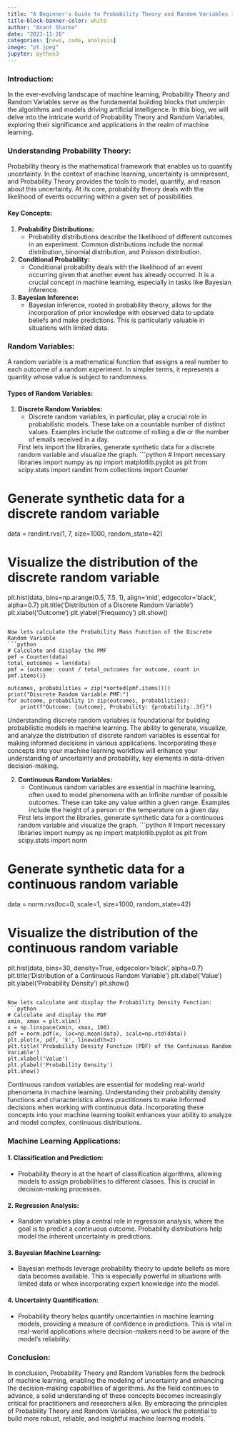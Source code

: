 ```yaml
---
title: "A Beginner's Guide to Probability Theory and Random Variables in Machine Learning"
title-block-banner-color: white
author: "Anant Sharma"
date: "2023-11-28"
categories: [news, code, analysis]
image: "pt.jpeg"
jupyter: python3
---
```



### Introduction:

In the ever-evolving landscape of machine learning, Probability Theory and Random Variables serve as the fundamental building blocks that underpin the algorithms and models driving artificial intelligence. In this blog, we will delve into the intricate world of Probability Theory and Random Variables, exploring their significance and applications in the realm of machine learning.

### Understanding Probability Theory:

Probability theory is the mathematical framework that enables us to quantify uncertainty. In the context of machine learning, uncertainty is omnipresent, and Probability Theory provides the tools to model, quantify, and reason about this uncertainty. At its core, probability theory deals with the likelihood of events occurring within a given set of possibilities.

#### Key Concepts:

1. **Probability Distributions:**
   - Probability distributions describe the likelihood of different outcomes in an experiment. Common distributions include the normal distribution, binomial distribution, and Poisson distribution.
   
2. **Conditional Probability:**
   - Conditional probability deals with the likelihood of an event occurring given that another event has already occurred. It is a crucial concept in machine learning, especially in tasks like Bayesian inference.

3. **Bayesian Inference:**
   - Bayesian inference, rooted in probability theory, allows for the incorporation of prior knowledge with observed data to update beliefs and make predictions. This is particularly valuable in situations with limited data.

### Random Variables:

A random variable is a mathematical function that assigns a real number to each outcome of a random experiment. In simpler terms, it represents a quantity whose value is subject to randomness.

#### Types of Random Variables:

1. **Discrete Random Variables:**
   - Discrete random variables, in particular, play a crucial role in probabilistic models. These take on a countable number of distinct values. Examples include the outcome of rolling a die or the number of emails received in a day.
   
   First lets import the libraries, generate synthetic data for a discrete random variable and visualize the graph.
```python
# Import necessary libraries
import numpy as np
import matplotlib.pyplot as plt
from scipy.stats import randint
from collections import Counter

# Generate synthetic data for a discrete random variable
data = randint.rvs(1, 7, size=1000, random_state=42)

# Visualize the distribution of the discrete random variable
plt.hist(data, bins=np.arange(0.5, 7.5, 1), align='mid', edgecolor='black', alpha=0.7)
plt.title('Distribution of a Discrete Random Variable')
plt.xlabel('Outcome')
plt.ylabel('Frequency')
plt.show()
```

Now lets calculate the Probability Mass Function of the Discrete Random Variable
```python
# Calculate and display the PMF
pmf = Counter(data)
total_outcomes = len(data)
pmf = {outcome: count / total_outcomes for outcome, count in pmf.items()}

outcomes, probabilities = zip(*sorted(pmf.items()))
print("Discrete Random Variable PMF:")
for outcome, probability in zip(outcomes, probabilities):
    print(f"Outcome: {outcome}, Probability: {probability:.3f}")
```

   Understanding discrete random variables is foundational for building probabilistic models in machine learning. The ability to generate, visualize, and analyze the distribution of discrete random variables is essential for making informed decisions in various applications. Incorporating these concepts into your machine learning workflow will enhance your understanding of uncertainty and probability, key elements in data-driven decision-making.

2. **Continuous Random Variables:**
   - Continuous random variables are essential in machine learning, often used to model phenomena with an infinite number of possible outcomes. These can take any value within a given range. Examples include the height of a person or the temperature on a given day.

   First lets import the libraries, generate synthetic data for a continuous random variable and visualize the graph.
```python
# Import necessary libraries
import numpy as np
import matplotlib.pyplot as plt
from scipy.stats import norm

# Generate synthetic data for a continuous random variable
data = norm.rvs(loc=0, scale=1, size=1000, random_state=42)

# Visualize the distribution of the continuous random variable
plt.hist(data, bins=30, density=True, edgecolor='black', alpha=0.7)
plt.title('Distribution of a Continuous Random Variable')
plt.xlabel('Value')
plt.ylabel('Probability Density')
plt.show()
```

Now lets calculate and display the Probability Density Function:
```python
# Calculate and display the PDF
xmin, xmax = plt.xlim()
x = np.linspace(xmin, xmax, 100)
pdf = norm.pdf(x, loc=np.mean(data), scale=np.std(data))
plt.plot(x, pdf, 'k', linewidth=2)
plt.title('Probability Density Function (PDF) of the Continuous Random Variable')
plt.xlabel('Value')
plt.ylabel('Probability Density')
plt.show()
```

Continuous random variables are essential for modeling real-world phenomena in machine learning. Understanding their probability density functions and characteristics allows practitioners to make informed decisions when working with continuous data. Incorporating these concepts into your machine learning toolkit enhances your ability to analyze and model complex, continuous distributions.

### Machine Learning Applications:

#### 1. **Classification and Prediction:**
   - Probability theory is at the heart of classification algorithms, allowing models to assign probabilities to different classes. This is crucial in decision-making processes.

#### 2. **Regression Analysis:**
   - Random variables play a central role in regression analysis, where the goal is to predict a continuous outcome. Probability distributions help model the inherent uncertainty in predictions.

#### 3. **Bayesian Machine Learning:**
   - Bayesian methods leverage probability theory to update beliefs as more data becomes available. This is especially powerful in situations with limited data or when incorporating expert knowledge into the model.

#### 4. **Uncertainty Quantification:**
   - Probability theory helps quantify uncertainties in machine learning models, providing a measure of confidence in predictions. This is vital in real-world applications where decision-makers need to be aware of the model's reliability.

### Conclusion:

In conclusion, Probability Theory and Random Variables form the bedrock of machine learning, enabling the modeling of uncertainty and enhancing the decision-making capabilities of algorithms. As the field continues to advance, a solid understanding of these concepts becomes increasingly critical for practitioners and researchers alike. By embracing the principles of Probability Theory and Random Variables, we unlock the potential to build more robust, reliable, and insightful machine learning models.```